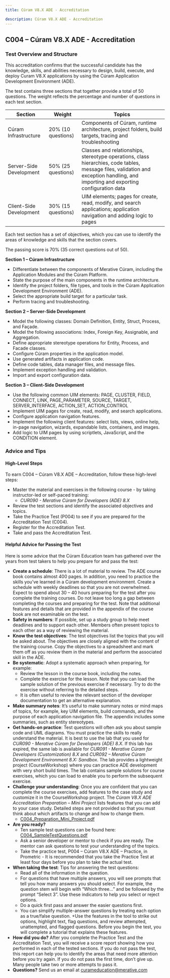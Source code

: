 ```yaml
---
title: Cúram V8.X ADE - Accreditation

description: Cúram V8.X ADE - Accreditation
---
```


## C004 – Cúram V8.X ADE - Accreditation

### Test Overview and Structure

This accreditation confirms that the successful candidate has the knowledge, skills, and abilities necessary to design, build, execute, and deploy Curam V8.X applications by using the Cúram Application Development Environment (ADE).

The test contains three sections that together provide a total of 50 questions. The weight reflects the percentage and number of questions in each test section.

| Section | Weight | Topics |
|--------------|--------|--------|
| Cúram Infrastructure | 20% (10 questions) | Components of Cúram, runtime architecture, project folders, build targets, tracing and troubleshooting |
| Server-Side Development | 50% (25 questions) | Classes and relationships, stereotype operations, class hierarchies, code tables, message files, validation and exception handling, and importing and exporting configuration data |
| Client-Side Development | 30% (15 questions) | UIM elements; pages for create, read, modify, and search applications; application navigation and adding logic to pages |

Each test section has a set of objectives, which you can use to identify the areas of knowledge and skills that the section covers.

The passing score is 70% (35 correct questions out of 50).

**Section 1 – Cúram Infrastructure**

+ Differentiate between the components of Merative Cúram, including the Application Modules and the Cúram Platform.
+ State the purpose of the main components in the runtime architecture.
+ Identify the project folders, file types, and tools in the Cúram Application Development Environment (ADE).
+ Select the appropriate build target for a particular task.
+ Perform tracing and troubleshooting.

**Section 2 – Server-Side Development**

+ Model the following classes: Domain Definition, Entity, Struct, Process, and Façade.
+ Model the following associations: Index, Foreign Key, Assignable, and Aggregation.
+ Define appropriate stereotype operations for Entity, Process, and Facade classes.
+ Configure Cúram properties in the application model.
+ Use generated artifacts in application code.
+ Define code tables, data manager files, and message files.
+ Implement exception handling and validation.
+ Import and export configuration data.


**Section 3 – Client-Side Development**

+ Use the following common UIM elements: PAGE, CLUSTER, FIELD, CONNECT, LINK, PAGE_PARAMETER, SOURCE, TARGET, SERVER_INTERFACE, ACTION_SET, ACTION_CONTROL
+ Implement UIM pages for create, read, modify, and search applications.
+ Configure application navigation features.
+ Implement the following client features:  select lists, views, online help, in-page navigation, wizards, expandable lists, containers, and images.
+ Add logic to UIM pages by using scriptlets, JavaScript, and the CONDITION element.


### Advice and Tips

#### High-Level Steps

To earn C004 – Cúram V8.X ADE – Accreditation, follow these high-level steps:

+ Master the material and  exercises in the following course - by taking instructor-led or self-paced training:
    + *CUR090 - Merative Cúram for Developers (ADE) 8.X*
+ Review the test sections and identify the associated objectives and topics.
+ Take the Practice Test (P004) to see if you are prepared for the Accreditation Test (C004). 
+ Register for the Accreditation Test.
+ Take and pass the Accreditation Test.

#### Helpful Advice for Passing the Test

Here is some advice that the Cúram Education team has gathered over the years from test takers to help you prepare for and pass the test:

+ **Create a schedule**: There is a lot of material to review. The ADE course book contains almost 400 pages. In addition, you need to practice the skills you’ve learned in a Cúram development environment. Create a schedule with weekly deadlines so that you are not overwhelmed. Expect to spend about 30 – 40 hours preparing for the test after you complete the training courses. Do not leave too long a gap between completing the courses and preparing for the test. Note that additional features and details that are provided in the appendix of the course book are not examinable on the test.
+ **Safety in numbers**: If possible, set up a study group to help meet deadlines and to support each other. Members often present topics to each other as a way of reviewing the material.
+ **Know the test objectives**: The test objectives list the topics that you will be asked about. The objectives are closely aligned with the content of the training course. Copy the objectives to a spreadsheet and mark them off as you review them in the material and perform the associated skill in the ADE.
+ **Be systematic**: Adopt a systematic approach when preparing, for example:
    + Review the lesson in the course book, including the notes.
    + Complete the exercise for the lesson. Note that you can load the sample solution of the previous exercise if necessary. Try to do the exercise without referring to the detailed steps.
    + It is often useful to review the relevant section of the developer documentation to get an alternative explanation.
+ **Make summary notes**: It’s useful to make summary notes or mind maps of topics, for example, key UIM elements, build commands, and the purpose of each application navigation file. The appendix includes some summaries, such as entity stereotypes.
+ **Get hands-on practice**: Test questions will often ask you about sample code and UML diagrams. You must practice the skills to really understand the material. It is best to use the lab that you used for *CUR090 - Merative Cúram for Developers (ADE) 8.X*. If this lab has expired, the same lab is available for *CUR091 - Merative Cúram for Developers (Customization) 8.X* and *CUR092 – Merative Cúram Development Environment 8.X: Sandbox*. The lab provides a lightweight project (CourseWorkshop) where you can practice ADE development with very short build times. The lab contains sample solutions for course exercises, which you can load to enable you to perform the subsequent exercise.
+ **Challenge your understanding**: Once you are confident that you can complete the course exercises, add features to the case study and customize it in the CourseWorkshop project. The *Cúram V8.X ADE Accreditation Preparation – Mini Project* lists features that you can add to your case study. Detailed steps are not provided so that you must think about which artifacts to change and how to change them.
    + [C004_Preparation_Mini_Project.pdf](/pdf/education/C004_Preparation_Mini_Project.pdf)
+ **Are you ready?**
    + Ten sample test questions can be found here: [C004_SampleTestQuestions.pdf](/pdf/education/C004_SampleTestQuestions.pdf)
    + Ask a senior developer or mentor to check if you are ready. The mentor can ask questions to test your understanding of the topics.
    + Take the practice test, P004 – Cúram V8.X ADE – Practice, in Prometric - It is recommended that you take the Practice Test at least four days before you plan to take the actual test.
+ **When taking the test**: Tips for answering the test questions:
    + Read all of the information in the question.  
    + For questions that have multiple answers, you will see prompts that tell you how many answers you should select. For example, the question stem will begin with “Which three…” and be followed by the prompt “Select 3”. Use these indicators to help you select or reject options.
    + Do a quick first pass and answer the easier questions first.
    + You can simplify multiple-answer questions by treating each option as a true/false question. 
    +Use the features in the tool to strike out options, highlight text, flag questions, and review attempted, unattempted, and flagged questions.  Before you begin the test, you will complete a tutorial that explains these features. 
+ **How did you do?** After you complete the Practice Test and the Accreditation Test, you will receive a score report showing how you performed in each of the tested sections. If you do not pass the test, this report can help you to identify the areas that need more attention before you try again. If you do not pass the first time, don’t give up. Many people take two or more attempts to pass it.
+ **Questions?** Send us an email at [curameducation@merative.com](mailto:curameducation@merative.com)